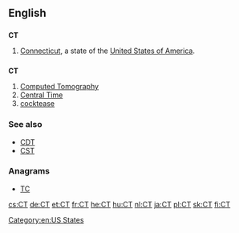 ==English==

==={{abbreviation}}===
'''CT'''

# [[Connecticut]], a state of the [[United States of America]].

==={{initialism}}===
'''CT'''

# [[w:Computed tomography|Computed Tomography]]
# [[Central Time]]
# [[cocktease]]

===See also===
* [[CDT]]
* [[CST]]

===Anagrams===
* [[TC#English|TC]]


[[Category:en:US States]]

[[cs:CT]]
[[de:CT]]
[[et:CT]]
[[fr:CT]]
[[he:CT]]
[[hu:CT]]
[[nl:CT]]
[[ja:CT]]
[[pl:CT]]
[[sk:CT]]
[[fi:CT]]